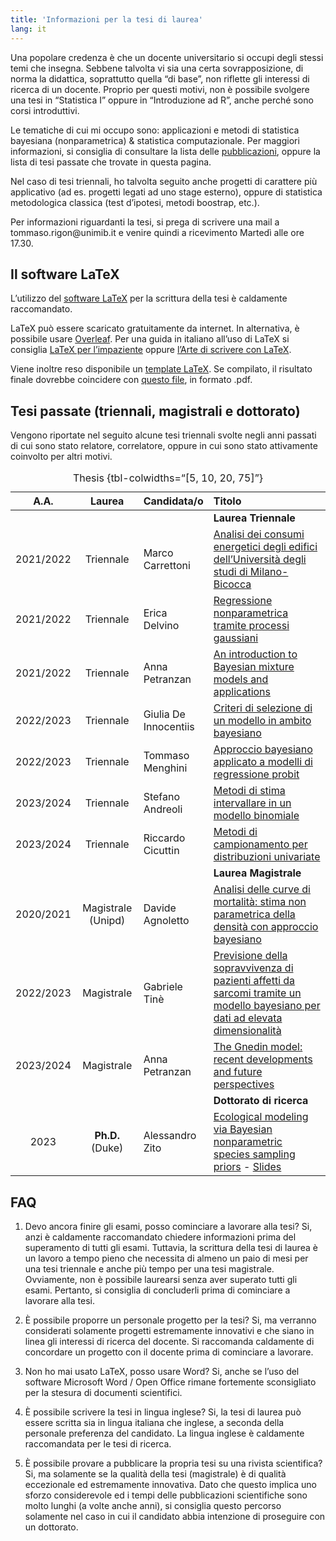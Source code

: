 ```yaml
---
title: 'Informazioni per la tesi di laurea'
lang: it
---
```


Una popolare credenza è che un docente universitario si occupi degli stessi temi che insegna. Sebbene talvolta vi sia una certa sovrapposizione, di norma [la didattica]{.blue}, soprattutto quella "di base", [non riflette gli interessi di ricerca]{.blue} di un docente. Proprio per questi motivi, non è possibile svolgere una tesi in "Statistica I" oppure in "Introduzione ad R", anche perché sono corsi introduttivi.

Le tematiche di cui mi occupo sono: applicazioni e metodi di [statistica bayesiana]{.blue} (nonparametrica) & [statistica computazionale]{.blue}. Per maggiori informazioni, si consiglia di consultare la lista delle [pubblicazioni](papers.html), oppure la lista di tesi passate che trovate in questa pagina.

Nel caso di tesi triennali, ho talvolta seguito anche progetti di carattere più applicativo (ad es. progetti legati ad uno stage esterno), oppure di statistica metodologica classica (test d'ipotesi, metodi boostrap, etc.).

Per informazioni riguardanti la tesi, si prega di scrivere una mail a tommaso.rigon\@unimib.it e venire quindi a ricevimento [Martedì alle ore 17.30]{.blue}.

## Il software LaTeX {.central}

L'utilizzo del [software LaTeX](https://www.tug.org/texlive/) per la scrittura della tesi è [caldamente raccomandato]{.blue}.

LaTeX può essere scaricato gratuitamente da internet. In alternativa, è possibile usare [Overleaf](https://www.overleaf.com). Per una [guida in italiano]{.blue} all'uso di LaTeX si consiglia [LaTeX per l'impaziente](http://www.lorenzopantieri.net/LaTeX_files/LaTeXimpaziente.pdf) oppure [l'Arte di scrivere con LaTeX](http://www.lorenzopantieri.net/LaTeX_files/ArteLaTeX.pdf).

Viene inoltre reso disponibile un [template LaTeX](files/template%20tesi.zip). Se compilato, il risultato finale dovrebbe coincidere con [questo file](files/template_tesi.pdf), in formato .pdf.

<!-- Si suggeriscono inoltre le seguenti [linee guida per la scrittura di testi matematici](http://www-math.mit.edu/~poonen/papers/writing.pdf). -->

## Tesi passate (triennali, magistrali e dottorato) {.central}

Vengono riportate nel seguito alcune tesi triennali svolte negli anni passati di cui sono stato relatore, correlatore, oppure in cui sono stato attivamente coinvolto per altri motivi.

| A.A. | Laurea | Candidata/o | Titolo |
|:-------------:|:-------------:|:--------------|:----------------------------|
|  |  |  | **Laurea Triennale** |
| 2021/2022 | [Triennale]{.blue} | Marco Carrettoni | [Analisi dei consumi energetici degli edifici dell'Università degli studi di Milano-Bicocca](files/papers/Carrettoni_triennale_851292.pdf) |
| 2021/2022 | [Triennale]{.blue} | Erica Delvino | [Regressione nonparametrica tramite processi gaussiani](files/papers/Delvino_triennale_851269.pdf) |
| 2021/2022 | [Triennale]{.blue} | Anna Petranzan | [An introduction to Bayesian mixture models and applications](files/papers/Petranzan_triennale_858541.pdf) |
| 2022/2023 | [Triennale]{.blue} | Giulia De Innocentiis | [Criteri di selezione di un modello in ambito bayesiano](files/papers/DeInnocentiis_triennale_865084.pdf) |
| 2022/2023 | [Triennale]{.blue} | Tommaso Menghini | [Approccio bayesiano applicato a modelli di regressione probit](files/papers/Menghini_triennale_864946.pdf) |
| 2023/2024 | [Triennale]{.blue} | Stefano Andreoli | [Metodi di stima intervallare in un modello binomiale](files/papers/Andreoli_triennale_880053.pdf) |
| 2023/2024 | [Triennale]{.blue} | Riccardo Cicuttin | [Metodi di campionamento per distribuzioni univariate](files/papers/Cicuttin_triennale_879735.pdf) |
|  |  |  | **Laurea Magistrale** |
| 2020/2021 | [Magistrale]{.orange} (Unipd) | Davide Agnoletto | [Analisi delle curve di mortalità: stima non parametrica della densità con approccio bayesiano](files/papers/Agnoletto_magistrale.pdf) |
| 2022/2023 | [Magistrale]{.orange} | Gabriele Tinè | [Previsione della sopravvivenza di pazienti affetti da sarcomi tramite un modello bayesiano per dati ad elevata dimensionalità](files/papers/Tine_magistrale_826904.pdf) |
| 2023/2024 | [Magistrale]{.orange} | Anna Petranzan | [The Gnedin model: recent developments and future perspectives](files/papers/Petranzan_magistrale_858541.pdf) |
|  |  |  | **Dottorato di ricerca** |
| 2023 | [**Ph.D.**]{.darkred} (Duke) | Alessandro Zito | [Ecological modeling via Bayesian nonparametric species sampling priors](https://alessandrozito.github.io/web/files/thesis_alezito.pdf) - [Slides](https://alessandrozito.github.io/web/files/defense_alezito.pdf) |

: Thesis {tbl-colwidths="\[5, 10, 20, 75\]"}

## FAQ {.central}

1.  [Devo ancora finire gli esami, posso cominciare a lavorare alla tesi?]{.blue} Si, anzi è caldamente raccomandato chiedere informazioni prima del superamento di tutti gli esami. Tuttavia, la scrittura della tesi di laurea è un lavoro a tempo pieno che necessita di [almeno un paio di mesi]{.blue} per una tesi triennale e anche più tempo per una tesi magistrale. Ovviamente, non è possibile laurearsi senza aver superato tutti gli esami. Pertanto, si consiglia di concluderli prima di cominciare a lavorare alla tesi.

2.  [È possibile proporre un personale progetto per la tesi?]{.blue} Si, ma verranno considerati solamente progetti estremamente innovativi e che siano [in linea gli interessi di ricerca]{.orange} del docente. Si raccomanda caldamente di concordare un progetto con il docente prima di cominciare a lavorare.

3.  [Non ho mai usato LaTeX, posso usare Word?]{.blue} Si, anche se l'uso del software Microsoft Word / Open Office rimane fortemente sconsigliato per la stesura di documenti scientifici.

4.  [È possibile scrivere la tesi in lingua inglese?]{.blue} Si, la tesi di laurea può essere scritta sia in lingua italiana che inglese, a seconda della personale preferenza del candidato. La lingua inglese è caldamente raccomandata per le tesi di ricerca.

5.  [È possibile provare a pubblicare la propria tesi su una rivista scientifica?]{.blue} Si, ma solamente se la qualità della tesi (magistrale) è di qualità eccezionale ed estremamente innovativa. Dato che questo implica uno sforzo considerevole ed i tempi delle pubblicazioni scientifiche sono molto lunghi (a volte anche anni), si consiglia questo percorso solamente nel caso in cui il candidato abbia intenzione di proseguire con un dottorato.
